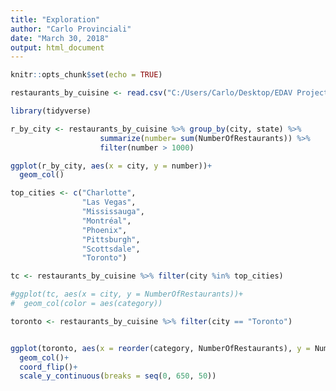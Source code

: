 ```yaml
---
title: "Exploration"
author: "Carlo Provinciali"
date: "March 30, 2018"
output: html_document
---
```


```r
knitr::opts_chunk$set(echo = TRUE)
```

```r
restaurants_by_cuisine <- read.csv("C:/Users/Carlo/Desktop/EDAV Project/number of restaurants by cuisine.csv")
```

```r
library(tidyverse)

r_by_city <- restaurants_by_cuisine %>% group_by(city, state) %>%
                    summarize(number= sum(NumberOfRestaurants)) %>%
                    filter(number > 1000)

ggplot(r_by_city, aes(x = city, y = number))+
  geom_col()
```

```r
top_cities <- c("Charlotte",
                "Las Vegas",
                "Mississauga",
                "Montréal",
                "Phoenix",
                "Pittsburgh",
                "Scottsdale",
                "Toronto")

tc <- restaurants_by_cuisine %>% filter(city %in% top_cities)

#ggplot(tc, aes(x = city, y = NumberOfRestaurants))+
#  geom_col(color = aes(category))
```

```r
toronto <- restaurants_by_cuisine %>% filter(city == "Toronto")


ggplot(toronto, aes(x = reorder(category, NumberOfRestaurants), y = NumberOfRestaurants)) +
  geom_col()+
  coord_flip()+
  scale_y_continuous(breaks = seq(0, 650, 50))
```

